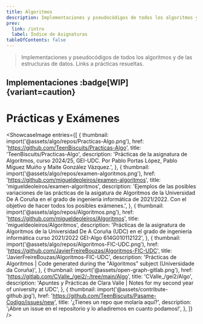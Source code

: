 ```yaml
---
title: Algoritmos
description: Implementaciones y pseudocódigos de todos los algoritmos y de las estructuras de datos. Links a prácticas resueltas.
prev:
  link: /intro
  label: Índice de Asignaturas
tableOfContents: false
---
```



> Implementaciones y pseudocódigos de todos los algoritmos y de las estructuras de datos. Links a prácticas resueltas.

## Implementaciones :badge[WIP]{variant=caution}

<LinkCard
  title="Árboles binarios de búsqueda"
  href="/algo/implementaciones/arboles/"
/>
<LinkCard
  title="Colas"
  href="/algo/implementaciones/colas/"
/>
<LinkCard
  title="Listas"
  href="/algo/implementaciones/listas/"
/>
<LinkCard
  title="Pilas"
  href="/algo/implementaciones/pilas/"
/>
<LinkCard
  title="En Construcción 👷"
  href="/algo"
  description="¡Estamos estudiando!"
/>

# Prácticas y Exámenes

<ShowcaseImage
  entries={[
    {
      thumbnail: import('@assets/algo/repos/Practicas-Algo.png'),
      href: 'https://github.com/TeenBiscuits/Practicas-Algo',
      title: 'TeenBiscuits/Practicas-Algo',
      description: 'Prácticas de la asignatura de Algoritmos, curso 2024/25, GEI-UDC. Por Pablo Portas López, Pablo Míguez Muiño y Maite González Vázquez.',
    },
    {
      thumbnail: import('@assets/algo/repos/examen-algoritmos.png'),
      href: 'https://github.com/migueldeoleiros/examen-algoritmos',
      title: 'migueldeoleiros/examen-algoritmos',
      description: 'Ejemplos de las posibles variaciones de las prácticas de la asigatura de Algoritmos de la Universidad De A Coruña en el grado de ingeniería informática de 2021/2022. Con el objetivo de hacer todos los posibles exámenes.',
    },
    {
      thumbnail: import('@assets/algo/repos/Algoritmos.png'),
      href: 'https://github.com/migueldeoleiros/Algoritmos',
      title: 'migueldeoleiros/Algoritmos',
      description: 'Prácticas de la asignatura de Algoritmos de la Universidad De A Coruña (UDC) en el grado de ingeniería informática curso 2021/2022 GEI-Algo 614G010112122',
    },
    {
      thumbnail: import('@assets/algo/repos/Algoritmos-FIC-UDC.png'),
      href: 'https://github.com/JavierFreireBouzas/Algoritmos-FIC-UDC',
      title: 'JavierFreireBouzas/Algoritmos-FIC-UDC',
      description: 'Prácticas de Algoritmos | Code generated during the "Algoritmos" subject (Universidade da Coruña)',
    },
    {
      thumbnail: import('@assets/open-graph-gitlab.png'),
      href: 'https://gitlab.com/CValle_/gei2/-/tree/main/Algo',
      title: 'CValle_/gei2/Algo',
      description: 'Apuntes y Prácticas de Clara Valle | Notes for my second year of university at UDC',
    },
    {
      thumbnail: import('@assets/contribute-github.jpg'),
      href: 'https://github.com/TeenBiscuits/Pasame-Codigo/issues/new',
      title: '¿Tienes un repo que molaría aquí?',
      description: '¡Abre un issue en el repositorio y lo añadiremos en cuanto podamos!',
    },
  ]}
/>
